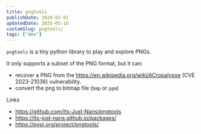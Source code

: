 ```yaml
---
title: pngtools
publishDate: 2024-03-01
updatedDate: 2025-05-16
customSlug: pngtools/
tags: ["dev"]
---
```


`pngtools` is a tiny python library to play and explore PNGs.

It only supports a subset of the PNG format, but it can:

- recover a PNG from the https://en.wikipedia.org/wiki/ACropalypse (CVE 2023-21036) vulnerability.
- convert the png to bitmap file (`bmp` or `ppm`)

Links

- https://github.com/Its-Just-Nans/pngtools
- https://its-just-nans.github.io/packages/
- https://pypi.org/project/pngtools/

